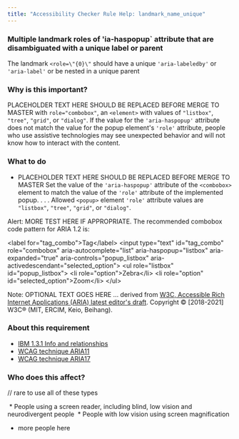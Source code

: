 ```yaml
---
title: "Accessibility Checker Rule Help: landmark_name_unique"
---
```


<div className="toolHelp">
<Row>
<Column colLg={16} colMd={8} colSm={4} className="toolHead">

### Multiple landmark roles of 'ia-haspopup` attribute that are disambiguated with a unique label or parent

<div id="locLevel"></div>

The landmark `<role=\"{0}\"` should have a unique `'aria-labeledby'` or `'aria-label'` or be nested in a unique parent

</Column>
</Row>
<Row>
<Column colLg={11} colMd={5} colSm={4} className="toolMain">

### Why is this important?

PLACEHOLDER TEXT HERE SHOULD BE REPLACED BEFORE MERGE TO MASTER with `role="combobox"`, an `<element>` with values of `"listbox"`, `"tree"`, `"grid"`, or `"dialog"`.
If the value for the `'aria-haspopup'` attribute does not match the value for the popup element's `'role'` 
attribute, people who use assistive technologies may see unexpected behavior and will not know how 
to interact with the content.

<div id="locSnippet"></div>

### What to do

 * PLACEHOLDER TEXT HERE SHOULD BE REPLACED BEFORE MERGE TO MASTER Set the value of the `'aria-haspopup'` attribute of the `<combobox>` element to match the value of the `'role'` attribute of the implemented popup. . . .  Allowed `<popup>` element `'role'` attribute values are `"listbox"`, `"tree"`, `"grid"`, or `"dialog"`.

Alert: MORE TEST HERE IF APPROPRIATE. The recommended combobox code pattern for ARIA 1.2 is:

<CodeSnippet type="multi" light={true}> &lt;label for="tag_combo"&gt;Tag&lt;/label&gt;
  &lt;input type="text" id="tag_combo"
      role="combobox" aria-autocomplete="list"
      aria-haspopup="listbox" aria-expanded="true"
      aria-controls="popup_listbox" aria-activedescendant="selected_option"&gt;
   &lt;ul role="listbox" id="popup_listbox"&gt;
      &lt;li role="option"&gt;Zebra&lt;/li&gt;
      &lt;li role="option" id="selected_option"&gt;Zoom&lt;/li&gt;
   &lt;/ul&gt;</CodeSnippet>

Note: OPTIONAL TEXT GOES HERE ... derived from [W3C, Accessible Rich Internet Applications (ARIA) latest editor's draft](https://w3c.github.io/aria-practices/#combobox). Copyright © [2018-2021] W3C® (MIT, ERCIM, Keio, Beihang).

</Column>
<Column colLg={5} colMd={3} colSm={4} className="toolLeft">

### About this requirement

 * [IBM 1.3.1 Info and relationships](https://www.ibm.com/able/requirements/requirements/#1_3_1)
 * [WCAG technique ARIA11](https://www.w3.org/WAI/WCAG21/Techniques/aria/ARIA11)
 * [WCAG technique ARIA17](https://www.w3.org/WAI/WCAG21/Techniques/aria/ARIA17)

### Who does this affect?
// rare to use all of these types
  
 * People using a screen reader, including blind, low vision and neurodivergent people
 * People with low vision using screen magnification
 * more people here 
 
</Column>
</Row>
</div>


